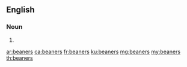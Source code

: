 ==English==

===Noun===
{{head|en|noun plural form}}

# {{plural of|beaner|lang=en}}

[[ar:beaners]]
[[ca:beaners]]
[[fr:beaners]]
[[ku:beaners]]
[[mg:beaners]]
[[my:beaners]]
[[th:beaners]]